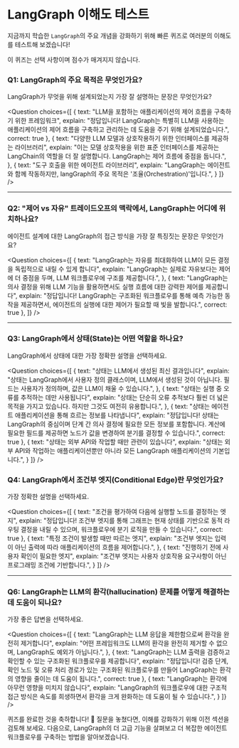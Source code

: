 # LangGraph 이해도 테스트

지금까지 학습한 `LangGraph`의 주요 개념을 강화하기 위해 빠른 퀴즈로 여러분의 이해도를 테스트해 보겠습니다!

이 퀴즈는 선택 사항이며 점수가 매겨지지 않습니다.

### Q1: LangGraph의 주요 목적은 무엇인가요?
LangGraph가 무엇을 위해 설계되었는지 가장 잘 설명하는 문장은 무엇인가요?

<Question
choices={[
  {
    text: "LLM을 포함하는 애플리케이션의 제어 흐름을 구축하기 위한 프레임워크",
    explain: "정답입니다! LangGraph는 특별히 LLM을 사용하는 애플리케이션의 제어 흐름을 구축하고 관리하는 데 도움을 주기 위해 설계되었습니다.",
    correct: true
  },
  {
    text: "다양한 LLM 모델과 상호작용하기 위한 인터페이스를 제공하는 라이브러리",
    explain: "이는 모델 상호작용을 위한 표준 인터페이스를 제공하는 LangChain의 역할을 더 잘 설명합니다. LangGraph는 제어 흐름에 중점을 둡니다.",
  },
  {
    text: "도구 호출을 위한 에이전트 라이브러리",
    explain: "LangGraph는 에이전트와 함께 작동하지만, langGraph의 주요 목적은 '조율(Orchestration)'입니다.",
  }
]}
/>

---

### Q2: "제어 vs 자유" 트레이드오프의 맥락에서, LangGraph는 어디에 위치하나요?
에이전트 설계에 대한 LangGraph의 접근 방식을 가장 잘 특징짓는 문장은 무엇인가요?

<Question
choices={[
  {
    text: "LangGraph는 자유를 최대화하여 LLM이 모든 결정을 독립적으로 내릴 수 있게 합니다",
    explain: "LangGraph는 실제로 자유보다는 제어에 더 중점을 두며, LLM 워크플로우에 구조를 제공합니다.",
  },
  {
    text: "LangGraph는 의사 결정을 위해 LLM 기능을 활용하면서도 실행 흐름에 대한 강력한 제어를 제공합니다",
    explain: "정답입니다! LangGraph는 구조화된 워크플로우를 통해 예측 가능한 동작을 제공하면서, 에이전트의 실행에 대한 제어가 필요할 때 빛을 발합니다.",
    correct: true
  },
]}
/>

---

### Q3: LangGraph에서 상태(State)는 어떤 역할을 하나요?
LangGraph에서 상태에 대한 가장 정확한 설명을 선택하세요.

<Question
choices={[
  {
    text: "상태는 LLM에서 생성된 최신 결과입니다",
    explain: "상태는 LangGraph에서 사용자 정의 클래스이며, LLM에서 생성된 것이 아닙니다. 필드는 사용자가 정의하며, 값은 LLM이 채울 수 있습니다.",
  },
  {
    text: "상태는 실행 중 오류를 추적하는 데만 사용됩니다",
    explain: "상태는 단순히 오류 추적보다 훨씬 더 넓은 목적을 가지고 있습니다. 하지만 그것도 여전히 유용합니다.",
  },
  {
    text: "상태는 에이전트 애플리케이션을 통해 흐르는 정보를 나타냅니다",
    explain: "정답입니다! 상태는 LangGraph의 중심이며 단계 간 의사 결정에 필요한 모든 정보를 포함합니다. 계산에 필요한 필드를 제공하면 노드가 값을 변경하여 분기를 결정할 수 있습니다.",
    correct: true
  },
  {
    text: "상태는 외부 API와 작업할 때만 관련이 있습니다",
    explain: "상태는 외부 API와 작업하는 애플리케이션뿐만 아니라 모든 LangGraph 애플리케이션의 기본입니다.",
  }
]}
/>

### Q4: LangGraph에서 조건부 엣지(Conditional Edge)란 무엇인가요?
가장 정확한 설명을 선택하세요.

<Question
choices={[
    {
    text: "조건을 평가하여 다음에 실행할 노드를 결정하는 엣지",
    explain: "정답입니다! 조건부 엣지를 통해 그래프는 현재 상태를 기반으로 동적 라우팅 결정을 내릴 수 있으며, 워크플로우에 분기 로직을 만들 수 있습니다.",
    correct: true
  },
  {
    text: "특정 조건이 발생할 때만 따르는 엣지",
    explain: "조건부 엣지는 입력이 아닌 출력에 따라 애플리케이션의 흐름을 제어합니다.",
  },
  {
    text: "진행하기 전에 사용자 확인이 필요한 엣지",
    explain: "조건부 엣지는 사용자 상호작용 요구사항이 아닌 프로그래밍 조건에 기반합니다.",
  }
]}
/>

---

### Q6: LangGraph는 LLM의 환각(hallucination) 문제를 어떻게 해결하는 데 도움이 되나요?
가장 좋은 답변을 선택하세요.

<Question
choices={[
  {
    text: "LangGraph는 LLM 응답을 제한함으로써 환각을 완전히 제거합니다",
    explain: "어떤 프레임워크도 LLM의 환각을 완전히 제거할 수 없으며, LangGraph도 예외가 아닙니다.",
  },
  {
    text: "LangGraph는 LLM 출력을 검증하고 확인할 수 있는 구조화된 워크플로우를 제공합니다",
    explain: "정답입니다! 검증 단계, 확인 노드 및 오류 처리 경로가 있는 구조화된 워크플로우를 만들어 LangGraph는 환각의 영향을 줄이는 데 도움이 됩니다.",
    correct: true
  },
  {
    text: "LangGraph는 환각에 아무런 영향을 미치지 않습니다",
    explain: "LangGraph의 워크플로우에 대한 구조적 접근 방식은 속도를 희생하면서 환각을 크게 완화하는 데 도움이 될 수 있습니다.",
  }
]}
/>

퀴즈를 완료한 것을 축하합니다! 🎉 질문을 놓쳤다면, 이해를 강화하기 위해 이전 섹션을 검토해 보세요. 다음으로, LangGraph의 더 고급 기능을 살펴보고 더 복잡한 에이전트 워크플로우를 구축하는 방법을 알아보겠습니다. 